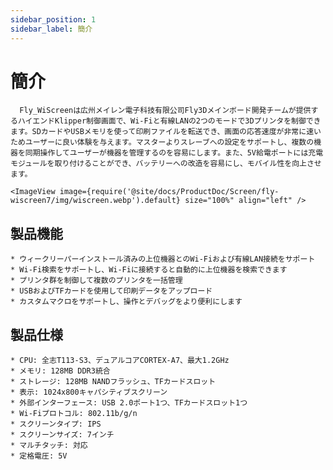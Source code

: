 ```yaml
---
sidebar_position: 1
sidebar_label: 簡介
---
```


# 簡介

      Fly_WiScreenは広州メイレン電子科技有限公司Fly3Dメインボード開発チームが提供するハイエンドKlipper制御画面で、Wi-Fiと有線LANの2つのモードで3Dプリンタを制御できます。SDカードやUSBメモリを使って印刷ファイルを転送でき、画面の応答速度が非常に速いためユーザーに良い体験を与えます。マスターよりスレーブへの設定をサポートし、複数の機器を同期操作してユーザーが機器を管理するのを容易にします。また、5V給電ポートには充電モジュールを取り付けることができ、バッテリーへの改造を容易にし、モバイル性を向上させます。

    <ImageView image={require('@site/docs/ProductDoc/Screen/fly-wiscreen7/img/wiscreen.webp').default} size="100%" align="left" />

## 製品機能

    * ウィークリーパーインストール済みの上位機器とのWi-Fiおよび有線LAN接続をサポート
    * Wi-Fi検索をサポートし、Wi-Fiに接続すると自動的に上位機器を検索できます
    * プリンタ群を制御して複数のプリンタを一括管理
    * USBおよびTFカードを使用して印刷データをアップロード
    * カスタムマクロをサポートし、操作とデバッグをより便利にします

## 製品仕様

    * CPU: 全志T113-S3、デュアルコアCORTEX-A7、最大1.2GHz
    * メモリ: 128MB DDR3統合
    * ストレージ: 128MB NANDフラッシュ、TFカードスロット
    * 表示: 1024x800キャパシティブスクリーン
    * 外部インターフェース: USB 2.0ポート1つ、TFカードスロット1つ
    * Wi-Fiプロトコル: 802.11b/g/n
    * スクリーンタイプ: IPS
    * スクリーンサイズ: 7インチ
    * マルチタッチ: 対応
    * 定格電圧: 5V
